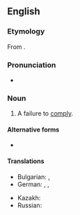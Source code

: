 ==English==

===Etymology===
From {{prefix|en|non|compliance}}.

===Pronunciation===
* {{rhymes|en|aɪəns|s=4}}

===Noun===
{{en-noun|~}}

# A failure to [[comply]].

====Alternative forms====
* {{l|en|non-compliance}}

====Translations====
{{trans-top|failure to comply}}
* Bulgarian: {{t+|bg|неподчинение|n}}, {{t|bg|несъобразяване|n}}
* German: {{t+|de|Nichtbeachtung}}, {{t|de|Nichteinhaltung}}, {{t+|de|Nichterfüllung}}
{{trans-mid}}
* Kazakh: {{t|kk|сақтамау}}
* Russian: {{t+|ru|несоблюде́ние|n}}
{{trans-bottom}}